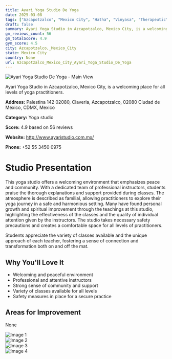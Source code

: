 ```yaml
---
title: Ayari Yoga Studio De Yoga
date: 2025-03-08
tags: ["Azcapotzalco", "Mexico City", "Hatha", "Vinyasa", "Therapeutic", "community", "atmosphere", "Azcapotzalco, Mexico City"]  
draft: false
summary: Ayari Yoga Studio in Azcapotzalco, Mexico City, is a welcoming place for all levels of yoga practitioners.
gm_reviews_count: 56
gm_totalScore: 4.9
gym_score: 4.5
city: Azcapotzalco,_Mexico_City
state: Mexico City
country: None
url: Azcapotzalco_Mexico_City_Ayari_Yoga_Studio_De_Yoga
---
```


<div className="aspect-[16/9] relative my-8">
  <img 
    src="https://lh5.googleusercontent.com/p/AF1QipOxPpf9gKlbL6MXPNoJ0HI-_gmJEKPppvfbCuAf=w1920-h1080-k-no"
    alt="Ayari Yoga Studio De Yoga - Main View"
    className="object-cover absolute inset-0 w-full h-full rounded-lg"
  />
</div>

Ayari Yoga Studio in Azcapotzalco, Mexico City, is a welcoming place for all levels of yoga practitioners.

**Address:** Palestina 142 02080, Claveria, Azcapotzalco, 02080 Ciudad de México, CDMX, Mexico

**Category:** Yoga studio

**Score:** 4.9 based on 56 reviews

**Website:** http://www.ayaristudio.com.mx/

**Phone:** +52 55 3450 0975

# Studio Presentation

This yoga studio offers a welcoming environment that emphasizes peace and community. With a dedicated team of professional instructors, students praise the thorough explanations and support provided during classes. The atmosphere is described as familial, allowing practitioners to explore their yoga journey in a safe and harmonious setting. Many have found personal growth and spiritual improvement through the teachings at this studio, highlighting the effectiveness of the classes and the quality of individual attention given by the instructors. The studio takes necessary safety precautions and creates a comfortable space for all levels of practitioners.

Students appreciate the variety of classes available and the unique approach of each teacher, fostering a sense of connection and transformation both on and off the mat.

## Why You'll Love It

- Welcoming and peaceful environment
- Professional and attentive instructors
- Strong sense of community and support
- Variety of classes available for all levels
- Safety measures in place for a secure practice

## Areas for Improvement

None

<div className="grid grid-cols-1 xl:grid-cols-2 gap-4 my-8">
<div className="aspect-[4/3] relative"><img src="https://lh3.googleusercontent.com/p/AF1QipMU-isFbEPkyl8EFqjzBhGDDd09lmTPrQWICirL=w1920-h1080-k-no" alt="Image 1" className="object-cover absolute inset-0 w-full h-full rounded-lg" /></div>
<div className="aspect-[4/3] relative"><img src="https://lh5.googleusercontent.com/p/AF1QipMJCKilEua4lBypa04li-JdeNC_Tq8DwEEHPmIF=w1920-h1080-k-no" alt="Image 2" className="object-cover absolute inset-0 w-full h-full rounded-lg" /></div>
<div className="aspect-[4/3] relative"><img src="https://lh5.googleusercontent.com/p/AF1QipMEMfT4TIHamh5LoF_WFjmumWi8csup_JjT2Ixf=w1920-h1080-k-no" alt="Image 3" className="object-cover absolute inset-0 w-full h-full rounded-lg" /></div>
<div className="aspect-[4/3] relative"><img src="https://lh5.googleusercontent.com/p/AF1QipNA4IzA9ewZ6pB2Smj4xtAx1sYCzVefQ0DPYYW2=w1920-h1080-k-no" alt="Image 4" className="object-cover absolute inset-0 w-full h-full rounded-lg" /></div>
</div>